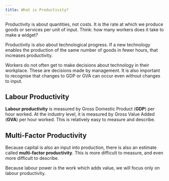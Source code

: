 ```yaml
---
title: What is Productivity?
---
```


Productivity is about quantities, not costs. It is the rate at which we produce goods or services per unit of input. Think: how many workers does it take to make a widget?

Productivity is also about technological progress. If a new technology enables the production of the same number of goods in fewer hours, that increases productivity.

Workers do not often get to make decisions about technology in their workplace. These are decisions made by management. It is also important to recognise that changes to GDP or GVA can occur even without changes to input.

## Labour Productivity

**Labour productivity** is measured by Gross Domestic Product (**GDP**) per hour worked. At the industry level, it is measured by Gross Value Added (**GVA**) per hour worked. This is relatively easy to measure and describe.

## Multi-Factor Productivity

Because capital is also an input into production, there is also an estimate called **multi-factor productivity**. This is more difficult to measure, and even more difficult to describe.

Because labour power is the work which adds value, we will focus only on labour productivity.
